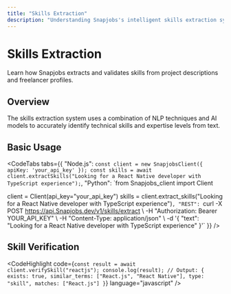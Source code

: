 ```yaml
---
title: "Skills Extraction"
description: "Understanding Snapjobs's intelligent skills extraction system"
---
```


# Skills Extraction

<FuturisticCard>
  Learn how Snapjobs extracts and validates skills from project descriptions and
  freelancer profiles.
</FuturisticCard>

## Overview

The skills extraction system uses a combination of NLP techniques and AI models to accurately identify technical skills and expertise levels from text.

## Basic Usage

<CodeTabs
  tabs={{
    "Node.js": `const client = new SnapjobsClient({ apiKey: 'your_api_key' });
const skills = await client.extractSkills("Looking for a React Native developer with TypeScript experience");`,
    "Python": `from Snapjobs_client import Client

client = Client(api_key="your_api_key")
skills = client.extract_skills("Looking for a React Native developer with TypeScript experience")`,
    "REST": `curl -X POST https://api.Snapjobs.dev/v1/skills/extract \\
-H "Authorization: Bearer YOUR_API_KEY" \\
-H "Content-Type: application/json" \\
-d '{
"text": "Looking for a React Native developer with TypeScript experience"
}'`
}}
/>

## Skill Verification

<CodeHighlight
  code={`const result = await client.verifySkill("reactjs");
console.log(result);
// Output:
{
  exists: true,
  similar_terms: ["React.js", "React Native"],
  type: "skill",
  matches: ["React.js"]
}`}
  language="javascript"
/>
